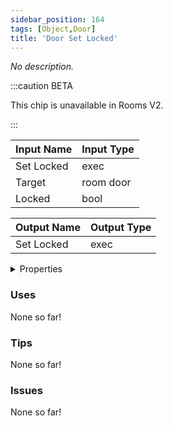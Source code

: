 ```yaml
---
sidebar_position: 164
tags: [Object,Door]
title: 'Door Set Locked'
---
```


*No description.*



:::caution BETA

This chip is unavailable in Rooms V2.

:::


<EsbSvg />

| Input Name | Input Type |
|-----------|-----------|
| Set Locked | exec |
| Target | room door |
| Locked | bool |

| Output Name | Output Type |
|-----------|-----------|
| Set Locked | exec |


<details>
  <summary>Properties</summary>
  <div>
    <div>
    <table>
      <thead>
        <tr>
          <th>Is beta required?</th>
          <th>❌</th>
        </tr>
        <tr>
          <th>Is this chip a trolling risk?</th>
          <th>❌</th>
        </tr>
        <tr>
          <th>Is this chip a role assignment risk?</th>
          <th>❌</th>
        </tr>
        <tr>
          <th>Chip UUID</th>
          <th>7ca4abb2-d705-4c17-b713-7525122ef286</th>
        </tr>
      </thead>
    </table>
    </div>
  </div>
</details>

### Uses

None so far!

### Tips

None so far!

### Issues

None so far!